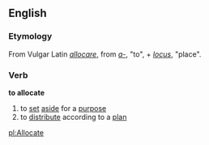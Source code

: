 ==English==
===Etymology===
From Vulgar Latin ''[[allocare]]'', from ''[[a-]]'', "to", + ''[[locus]]'', "place".
===Verb===
'''to allocate'''
# to [[set]] [[aside]] for a [[purpose]]
# to [[distribute]] according to a [[plan]]

[[pl:Allocate]]